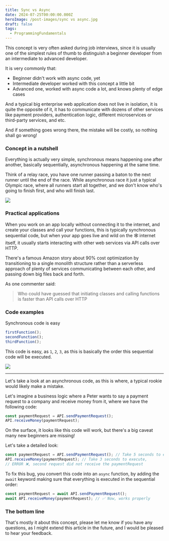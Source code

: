 ```yaml
---
title: Sync vs Async
date: 2024-07-25T00:00:00.000Z
heroImage: /post-images/sync vs async.jpg
draft: false
tags:
  - ProgrammingFundamentals
---
```


This concept is very often asked during job interviews, since it is usually one of the simplest rules of thumb to distinguish a beginner developer from an intermediate to advanced developer.

It is very commonly that:

* Beginner didn't work with async code, yet
* Intermediate developer worked with this concept a little bit
* Advanced one, worked with async code a lot, and knows plenty of edge cases

And a typical big enterprise web application does not live in isolation, it is quite the opposite of it, it has to communicate with dozens of other services like payment providers, authentication logic, different microservices  or third-party services, and etc.

And if something goes wrong there, the mistake will be costly, so nothing shall go wrong!

### Concept in a nutshell

Everything is actually very simple, synchronous means happening one after another, basically sequentially, asynchronous happening at the same time.

Think of a relay race, you have one runner passing a baton to the next runner until the end of the race. While asynchronous race it just a typical Olympic race, where all runners start all together, and we don't know who's going to finish first, and who will finish last.

![](</post-images/sync vs async ILLUSTRATION_first.png>)

### Practical applications

When you work on an app locally without connecting it to the internet, and create your classes and call your functions, this is typically synchronous sequential code, but when your app goes live and wild on the 🕸 internet itself, it usually starts interacting with other web services via API calls over HTTP.

There's a famous Amazon story about 90% cost optimization by transitioning to a single monolith structure rather than a serverless approach of plenty of services communicating between each other, and passing down big files back and forth.

As one commenter said:

> Who could have guessed that initiating classes and calling functions is faster than API calls over HTTP

### Code examples

Synchronous code is easy

```typescript
firstFunction();
secondFunction();
thirdFunction();
```

This code is easy, as `1`, `2`, `3`, as this is basically the order this sequential code will be executed.

![](</post-images/sync vs async ILLUSTRATION_second.png>)

***

Let's take a look at an asynchronous code, as this is where, a typical rookie would likely make a mistake.

Let's imagine a business logic where a Peter wants to say a payment request to a company and receive money from it, where we have the following code:

```typescript
const paymentRequest = API.sendPaymentRequest();
API.receiveMoney(paymentRequest);
```

On the surface, it looks like this code will work, but there's a big caveat many new beginners are missing!

Let's take a detailed look:

```typescript
const paymentRequest = API.sendPaymentRequest(); // Take 5 seconds to execute
API.receiveMoney(paymentRequest); // Take 3 seconds to execute, 
// ERROR ❌, second request did not receive the paymentRequest
```

To fix this bug, you convert this code into an `async` function, by adding the `await` keyword making sure that everything is executed in the sequential order:

```typescript
const paymentRequest = await API.sendPaymentRequest();
await API.receiveMoney(paymentRequest); // ✅ Now, works properly
```

### The bottom line

That's mostly it about this concept, please let me know if you have any questions, as I might extend this article in the future, and I would be pleased to hear your feedback.
